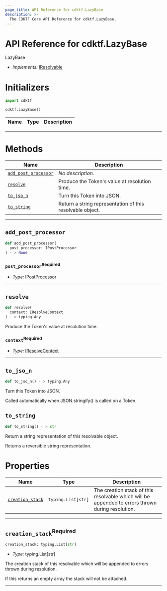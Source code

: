 ```yaml
---
page_title: API Reference for cdktf.LazyBase
description: >-
  The CDKTF Core API Reference for cdktf.LazyBase.
---
```


<!-- This file is generated through yarn generate-docs -->

# API Reference for cdktf.LazyBase

   LazyBase <a name="LazyBase" id="cdktf.LazyBase"></a>
  
  - *Implements:* <a href="#cdktf.IResolvable">IResolvable</a>
  
  # Initializers <a name="Initializers" id="cdktf.LazyBase.Initializer"></a>
  
  ```python
  import cdktf
  
  cdktf.LazyBase()
  ```
  
  | **Name** | **Type** | **Description** |
  | --- | --- | --- |
  
  ---
  
  # Methods <a name="Methods" id="Methods"></a>
  
  | **Name** | **Description** |
  | --- | --- |
  | <code><a href="#cdktf.LazyBase.addPostProcessor">add_post_processor</a></code> | *No description.* |
  | <code><a href="#cdktf.LazyBase.resolve">resolve</a></code> | Produce the Token's value at resolution time. |
  | <code><a href="#cdktf.LazyBase.toJSON">to_jso_n</a></code> | Turn this Token into JSON. |
  | <code><a href="#cdktf.LazyBase.toString">to_string</a></code> | Return a string representation of this resolvable object. |
  
  ---
  
  ## `add_post_processor` <a name="add_post_processor" id="cdktf.LazyBase.addPostProcessor"></a>
  
  ```python
  def add_post_processor(
    post_processor: IPostProcessor
 ) - > None
  ```
  
  ### `post_processor`<sup>Required</sup> <a name="post_processor" id="cdktf.LazyBase.addPostProcessor.parameter.postProcessor"></a>
  
  - *Type:* <a href="#cdktf.IPostProcessor">IPostProcessor</a>
  
  ---
  
  ## `resolve` <a name="resolve" id="cdktf.LazyBase.resolve"></a>
  
  ```python
  def resolve(
    context: IResolveContext
 ) - > typing.Any
  ```
  
  Produce the Token's value at resolution time.
  
  ### `context`<sup>Required</sup> <a name="context" id="cdktf.LazyBase.resolve.parameter.context"></a>
  
  - *Type:* <a href="#cdktf.IResolveContext">IResolveContext</a>
  
  ---
  
  ## `to_jso_n` <a name="to_jso_n" id="cdktf.LazyBase.toJSON"></a>
  
  ```python
 def to_jso_n() - > typing.Any
  ```
  
  Turn this Token into JSON.
  
  Called automatically when JSON.stringify() is called on a Token.
  
  ## `to_string` <a name="to_string" id="cdktf.LazyBase.toString"></a>
  
  ```python
 def to_string() - > str
  ```
  
  Return a string representation of this resolvable object.
  
  Returns a reversible string representation.
  
  
  # Properties <a name="Properties" id="Properties"></a>
  
  | **Name** | **Type** | **Description** |
  | --- | --- | --- |
  | <code><a href="#cdktf.LazyBase.property.creationStack">creation_stack</a></code> | <code>typing.List[str]</code> | The creation stack of this resolvable which will be appended to errors thrown during resolution. |
  
  ---
  
  ## `creation_stack`<sup>Required</sup> <a name="creation_stack" id="cdktf.LazyBase.property.creationStack"></a>
  
  ```python
  creation_stack: typing.List[str]
  ```
  
  - *Type:* typing.List[str]
  
  The creation stack of this resolvable which will be appended to errors thrown during resolution.
  
  If this returns an empty array the stack will not be attached.
  
  ---
  
  
